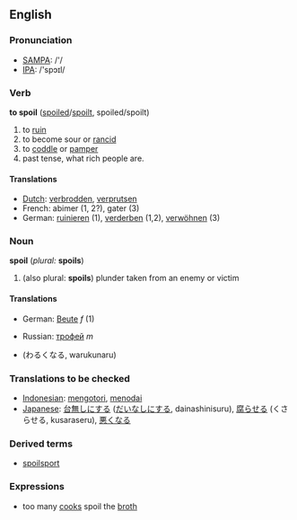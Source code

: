 ==English==
=== Pronunciation ===
*[[w:SAMPA|SAMPA]]: /'/
*[[w:IPA|IPA]]: /'spɔɪl/

=== Verb ===
'''to spoil''' ([[spoiled]]/[[spoilt]], spoiled/spoilt)
# to [[ruin]]
# to become sour or [[rancid]]
# to [[coddle]] or [[pamper]]
# past tense, what rich people are.

====Translations====
*[[Dutch]]: [[verbrodden]], [[verprutsen]]
*French: abimer (1, 2?), gater (3)
*German: [[ruinieren]] (1), [[verderben]] (1,2), [[verwöhnen]] (3)

=== Noun ===
'''spoil''' (''plural:'' '''spoils''')
#(also plural: '''spoils''') plunder taken from an enemy or victim

==== Translations ====
{{top}}
*German: [[Beute]] ''f'' (1)
{{mid}}
*Russian: [[трофей]] ''m''
{{bottom}}
{{checktrans}}
*(わるくなる, warukunaru)

===Translations to be checked===
*[[Indonesian]]: [[kotor|mengotori]], [[noda|menodai]]
*[[Japanese]]: [[台無しにする]] ([[だいなしにする]], dainashinisuru), [[腐らせる]] (くさらせる, kusaraseru), [[悪くなる]] 

=== Derived terms ===
*[[spoilsport]]

=== Expressions ===
* too many [[cook]]s spoil the [[broth]]